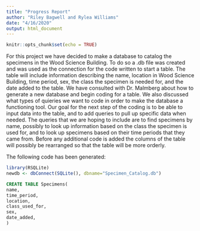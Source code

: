 ```yaml
---
title: "Progress Report"
author: "Riley Bagwell and Rylea Williams"
date: "4/16/2020"
output: html_document
---
```


```r
knitr::opts_chunk$set(echo = TRUE)
```

For this project we have decided to make a database to catalog the specimens in the Wood Science Building. To do so a .db file was created and was used as the connection for the code written to start a table. The table will include information describing the name, location in Wood Science Building, time period, sex, the class the specimen is needed for, and the date added to the table. We have consulted with Dr. Malmberg about how to generate a new database and begin coding for a table. We also discussed what types of quieries we want to code in order to make the database a functioning tool. Our goal for the next step of the coding is to be able to input data into the table, and to add queries to pull up specific data when needed. The queries that we are hoping to include are to find specimens by name, possibly to look up information based on the class the specimen is used for, and to look up specimens based on their time periods that they came from. Before any additional code is added the columns of the table will possibly be rearranged so that the table will be more orderly.

The following code has been generated:

```r
library(RSQLite)
newdb <- dbConnect(SQLite(), dbname="Specimen_Catalog.db")
```

```sql
CREATE TABLE Specimens(
name,
time_period,
location,
class_used_for,
sex,
date_added,
)
```

